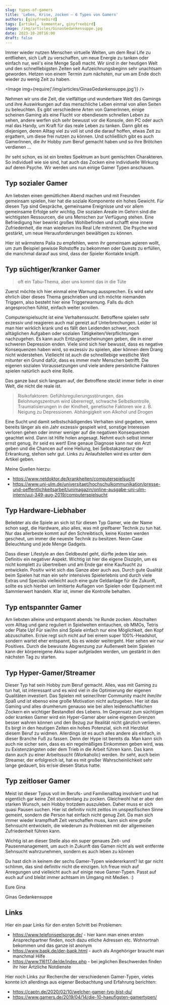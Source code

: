 ```yaml
---
slug: types-of-gamers
title: 'Leben, Krise, zocken – 6 Typen von Gamern'
authors: [ginyfreebird]
tags: [artikel, kommentar, ginyfreebird]
image: /img/articles/GinasGedankensuppe.jpg
date: 2023-10-20T16:00
draft: false
---
```



Immer wieder nutzen Menschen virtuelle Welten, um dem Real Life zu entfliehen, sich Luft zu verschaffen, um neue Energie zu tanken oder einfach nur, weil's eine Menge Spaß macht.
Wir sind in der heutigen Welt und den schnelllebigsten Zeiten seit Aufzeichnungsbeginn sehr unachtsam geworden. Hetzen von einem Termin zum nächsten, nur um am Ende doch wieder zu wenig Zeit zu haben.

<Image img={require('/img/articles/GinasGedankensuppe.jpg')} />

<!--truncate-->

Nehmen wir uns die Zeit, die vielfältige und wunderbare Welt des Gamings und ihre Auswirkungen auf das menschliche Leben einmal von allen Seiten zu beleuchten.
Es gibt verschiedene Arten von GamerInnen, einige scheinen Gaming als eine Flucht vor ebendiesem schnellen Leben zu sehen, andere werfen sich sehr bewusst vor die Konsole, den PC oder auch mal das Handy, um Kraft für das reale Leben zu tanken. Dann gibt es diejenigen, deren Alltag viel zu voll ist und die darauf hoffen, etwas Zeit zu ergattern, um diese frei nutzen zu können. Und schließlich gibt es auch GamerInnen, die ihr Hobby zum Beruf gemacht haben und so ihre Brötchen verdienen …

Ihr seht schon, es ist ein breites Spektrum an bunt gemischten Charakteren. So individuell wie sie sind, hat auch das Zocken eine individuelle Wirkung auf deren Psyche. Wir werden uns nun einige Gamer Typen anschauen.


## Typ sozialer Gamer

Am liebsten einen gemütlichen Abend machen und mit Freunden gemeinsam spielen, hier hat die soziale Komponente ein hohes Gewicht. Für diesen Typ sind Gespräche, gemeinsame Ereignisse und vor allem gemeinsame Erfolge sehr wichtig. Die sozialen Areale im Gehirn sind die wichtigsten Ressourcen, die uns Menschen zur Verfügung stehen. Eine Befriedigung hier bewirkt großes Wohlbefinden und schafft eine innere Zufriedenheit, die man wiederum ins Real Life mitnimmt. Die Psyche wird gestärkt, um neue Herausforderungen bewältigen zu können.

Hier ist wärmstens Palia zu empfehlen, wenn ihr gemeinsam agieren wollt, um zum Beispiel gewisse Rohstoffe zu bekommen oder Quests zu erfüllen, die manchmal darauf aus sind, dass der Spieler Kontakte knüpft.

## Typ süchtiger/kranker Gamer

> oft ein Tabu-Thema, aber uns kommt das in die Tüte

Zuerst möchte ich hier einmal eine Warnung aussprechen. Es wird sehr ehrlich über dieses Thema geschrieben und ich möchte niemanden Triggern, also besteht hier eine Triggerwarnung. Falls du dich angesprochen fühlst, einfach weiter scrollen.

Computerspielsucht ist eine Verhaltenssucht. Betroffene spielen sehr exzessiv und reagieren auch mal gereizt auf Unterbrechungen. Leider ist man hier wirklich krank und es fällt den Leidenden schwer, noch alltäglichen Aufgaben oder sozialen Tätigkeiten/Verpflichtungen nachzugehen. Es kann auch Entzugserscheinungen geben, die in einer schweren Depression enden. Viele sind sich hier bewusst, dass es negative Konsequenzen haben wird, so exzessiv zu spielen, aber können dem Drang nicht widerstehen. Vielleicht ist auch die schnelllebige westliche Welt mitunter ein Grund dafür, dass es immer mehr Menschen betrifft. Die eigenen sozialen Voraussetzungen und viele andere persönliche Faktoren spielen natürlich auch eine Rolle.

Das ganze baut sich langsam auf, der Betroffene steckt immer tiefer in einer Welt, die nicht die reale ist.

> Risikofaktoren: Gefühlsregulierungsstörungen, das Belohnungszentrum wird übererregt,
schwache Selbstkontrolle, Traumatisierungen in der Kindheit, genetische
Faktoren wie z. B. Neigung zu Depressionen. Abhängigkeit von Alkohol
und Drogen

Eine Sucht und damit selbstschädigendes Verhalten sind gegeben, wenn bereits länger als ein Jahr exzessiv gespielt wird, sonstige Interessen verloren gehen oder immer weniger auf die negativen Konsequenzen geachtet wird.
Dann ist Hilfe holen angesagt. Nehmt euch selbst immer ernst genug, ihr seid es wert!
Eine genaue Diagnose kann nur ein Arzt geben und die Chancen auf eine Heilung, bei Selbstakzeptanz der Erkrankung, stehen sehr gut.
Links zu Anlaufstellen wird es unter dem Artikel geben.

Meine Quellen hierzu:
- https://www.netdoktor.de/krankheiten/computerspielsucht
- https://www.uni-ulm.de/universitaet/hochschulkommunikation/presse-und-oeffentlichkeitsarbeit/unimagazin/online-ausgabe-uni-ulm-intern/uui-349-aug-2019/computerspielsucht

## Typ Hardware-Liebhaber

Beliebter als die Spiele an sich ist für diesen Typ Gamer, wie der Name schon sagt, die Hardware, also alles, was mit greifbarer Technik zu tun hat.
Nur das allerbeste kommt auf den Schreibtisch, keine Kosten werden gescheut, um immer die neueste Technik zu besitzen. Neon-Case Beleuchtung und jede Menge Gadgets.

Dass dieser Lifestyle an den Geldbeutel geht, dürfte jedem klar sein. Definitiv ein negativer Aspekt. Wichtig ist hier die eigene Disziplin, um es nicht komplett zu übertreiben und am Ende gar eine Kaufsucht zu entwickeln. Positiv wirkt sich das Ganze aber auch aus. Durch gute Qualität beim Spielen hat man ein sehr intensives Spielerlebnis und durch viele Extras und Specials vielleicht auch eine gute Geldanlage für die Zukunft, sollte es sich hierbei um limitierte Auflagen von Spielen oder Equipment mit Sammlerwert handeln. Klar ist, immer die Kontrolle behalten.

## Typ entspannter Gamer

Am liebsten alleine und entspannt abends ’ne Runde zocken. Abschalten vom Alltag und ganz reguliert in Spielwelten eintauchen, ob MMOs, Tetris oder Plate Up! Für sie/ihn sind Spiele einfach nur eine Möglichkeit, den Kopf abzuschalten. Er/sie regt sich nicht auf bei einem super 100%-Headshot, sondern wartet eher entspannt, bis es wieder weitergeht.
Hier sehen wir nur Positives. Durch die bewusste Abgrenzung zur Außenwelt beim Spielen kann der körpereigene Akku super aufgeladen werden, um gestärkt in den nächsten Tag zu starten.

## Typ Hyper-Gamer/Streamer

Dieser Typ hat sein Hobby zum Beruf gemacht. Alles, was mit Gaming zu tun hat, ist interessant und es wird viel in die Optimierung der eigenen Qualitäten investiert. Das Spielen mit seiner/ihrer Community macht ihm/ihr Spaß und ist ebenso eine große Motivation nicht aufzugeben. Hier ist das Gaming und alles drumherum genauso wie bei allen leidenschaftlichen Zockern ein wichtiger Bestandteil des Lebens.
Im Gegensatz zum süchtigen oder kranken Gamer wird ein Hyper-Gamer aber seine eigenen Grenzen besser wahren können und den Bezug zur Realität nicht gänzlich verlieren.
Es birgt in den heutigen Zeiten ein hohes Potenzial, sich mit Herzblut diesem Beruf zu widmen. Allerdings ist es auch alles andere als einfach, in dieser Branche Fuß zu fassen. Denn der Hype ist bereits da. Man kann sich auch nie sicher sein, dass es ein regelmäßiges Einkommen geben wird, was  zu Existenzängsten oder dem Trieb in die Arbeit führen kann. Das kann dann auch zu einer Arbeitssucht (Workaholic) werden. Ihr seht, auch beim Streamer, der erfolgreich ist, hat es mit großer Wahrscheinlichkeit sehr lange gedauert, bis er/sie diesen Status hatte.

## Typ zeitloser Gamer

Meist ist dieser Typus voll im Berufs- und Familienalltag involviert und hat eigentlich gar keine Zeit stundenlang zu zocken. Gleichwohl hat er aber den starken Wunsch, sein Hobby trotzdem auszuleben. Daher muss er sich quasi Pausen suchen. Hier ist definitiv nicht zeitlos im unspezifischen Sinne gemeint, sondern  die Person hat einfach nicht genug Zeit.
Da man sich immer wieder krampfhaft Zeit verschaffen muss, kann sich eine große Sehnsucht entwickeln, die wiederum zu Problemen mit der allgemeinen Zufriedenheit führen kann.

Wichtig ist an dieser Stelle also ein super genaues Zeit- und Pausenmanagement, um auch in Zukunft das Gamen nicht als weit entfernte Sehnsucht wahrzunehmen, sondern es auch leben zu können


Du hast dich in keinem der sechs Gamer-Typen wiedererkannt? Ist gar nicht schlimm, das sind definitiv nicht die einzigen. Ich freue mich auf Anregungen und vielleicht auch auf einige neue Gamer-Typen. Passt auf euch auf und bleibt immer achtsam im Umgang mit Medien. :)

Eure Gina

Ginas Gedankensuppe

## Links

Hier ein paar Links für den ersten Schritt bei Problemen:

- https://www.telefonseelsorge.de/ - hier kann man einen ersten Ansprechpartner finden, noch dazu etliche Adressen etc. Wohnortnah bekommen und das ganze ist anonym
- https://www.bapk.de/der-bapk.html - auch als Angehöriger braucht man manchmal Hilfe
- https://www.116117.de/de/index.php - bei jeglichen Beschwerden finden ihr hier Ärtzliche Notdienste

Hier noch Links zur Recherche der verschiedenen Gamer-Typen, vieles konnte ich allerdings aus eigener Beobachtung und Erfahrung berichten:

- https://captn.de/2020/02/10/welcher-gamer-typ-bist-du/
- https://www.gamers.de/2019/04/14/die-10-haeufigsten-gamertypen/
